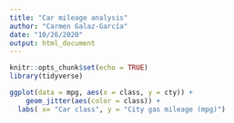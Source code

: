 ```yaml
---
title: "Car mileage analysis"
author: "Carmen Galaz-García"
date: "10/26/2020"
output: html_document
---
```


```r
knitr::opts_chunk$set(echo = TRUE)
library(tidyverse)
```

```r
ggplot(data = mpg, aes(x = class, y = cty)) +
	geom_jitter(aes(color = class)) +
  labs( x= "Car class", y = "City gas mileage (mpg)")

```

